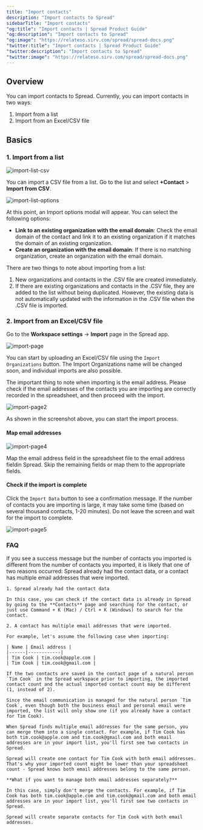 ```yaml
---
title: "Import contacts"
description: "Import contacts to Spread"
sidebarTitle: "Import contacts"
"og:title": "Import contacts | Spread Product Guide"
"og:description": "Import contacts to Spread"
"og:image": "https://relateso.sirv.com/spread/spread-docs.png"
"twitter:title": "Import contacts | Spread Product Guide"
"twitter:description": "Import contacts to Spread"
"twitter:image": "https://relateso.sirv.com/spread/spread-docs.png"
---
```


## Overview

You can import contacts to Spread. Currently, you can import contacts in two ways:

1. Import from a list
2. Import from an Excel/CSV file

## Basics

### 1. Import from a list

![import-list-csv](https://mintlify.s3.us-west-1.amazonaws.com/relatekr/images/setup/import-list-csv.png)

You can import a CSV file from a list. Go to the list and select **+Contact** > **Import from CSV**.

![import-list-options](https://mintlify.s3.us-west-1.amazonaws.com/relatekr/images/setup/import-list-options.png)

At this point, an Import options modal will appear. You can select the following options:

- **Link to an existing organization with the email domain**: Check the email domain of the contact and link it to an existing organization if it matches the domain of an existing organization.
- **Create an organization with the email domain**: If there is no matching organization, create an organization with the email domain.

<Info>
There are two things to note about importing from a list:

1. New organizations and contacts in the .CSV file are created immediately.
2. If there are existing organizations and contacts in the .CSV file, they are added to the list without being duplicated. However, the existing data is not automatically updated with the information in the .CSV file when the .CSV file is imported.
</Info>


### 2. Import from an Excel/CSV file

Go to the **Workspace settings** -> **Import** page in the Spread app.

![import-page](/images/import1.png)

You can start by uploading an Excel/CSV file using the `Import Organizations` button. The Import Organizations name will be changed soon, and individual imports are also possible.

The important thing to note when importing is the email address. Please check if the email addresses of the contacts you are importing are correctly recorded in the spreadsheet, and then proceed with the import.

![import-page2](/images/import2.png)

As shown in the screenshot above, you can start the import process.

#### Map email addresses

![import-page4](/images/import4.png)

Map the email address field in the spreadsheet file to the email address fieldin Spread. Skip the remaining fields or map them to the appropriate fields.

#### Check if the import is complete

Click the `Import Data` button to see a confirmation message. If the number of contacts you are importing is large, it may take some time (based on several thousand contacts, 1-20 minutes). Do not leave the screen and wait for the import to complete.

![import-page5](https://mintlify.s3.us-west-1.amazonaws.com/relatekr/images/setup/import_menu7.png)

### FAQ

<AccordionGroup>
    <Accordion title="Why is my imported contact count different from my spreadsheet?">
    If you see a success message but the number of contacts you imported is different from the number of contacts you imported, it is likely that one of two reasons occurred: Spread already had the contact data, or a contact has multiple email addresses that were imported.

    1. Spread already had the contact data

    In this case, you can check if the contact data is already in Spread by going to the **Contacts** page and searching for the contact, or just use Command + K (Mac) / Ctrl + K (Windows) to search for the contact.

    2. A contact has multiple email addresses that were imported.

    For example, let's assume the following case when importing:

    | Name | Email address |
    |------|------------|
    | Tim Cook | tim.cook@apple.com |
    | Tim Cook | tim.cook@gmail.com |

    If the two contacts are saved in the contact page of a natural person `Tim Cook` in the Spread workspace prior to importing, the imported contact count and the actual imported contact count may be different (1, instead of 2).
    
    Since the email communication is managed for the natural person `Tim Cook`, even though both the business email and personal email were imported, the list will only show one (if you already have a contact for Tim Cook).

    When Spread finds multiple email addresses for the same person, you can merge them into a single contact. For example, if Tim Cook has both tim.cook@apple.com and tim.cook@gmail.com and both email addresses are in your import list, you'll first see two contacts in Spread.
    
    Spread will create one contact for Tim Cook with both email addresses. That's why your imported count might be lower than your spreadsheet count - Spread knows both email addresses belong to the same person.

    **What if you want to manage both email addresses separately?**
    
    In this case, simply don't merge the contacts. For example, if Tim Cook has both tim.cook@apple.com and tim.cook@gmail.com and both email addresses are in your import list, you'll first see two contacts in Spread.
    
    Spread will create separate contacts for Tim Cook with both email addresses.
  </Accordion>
</AccordionGroup>


